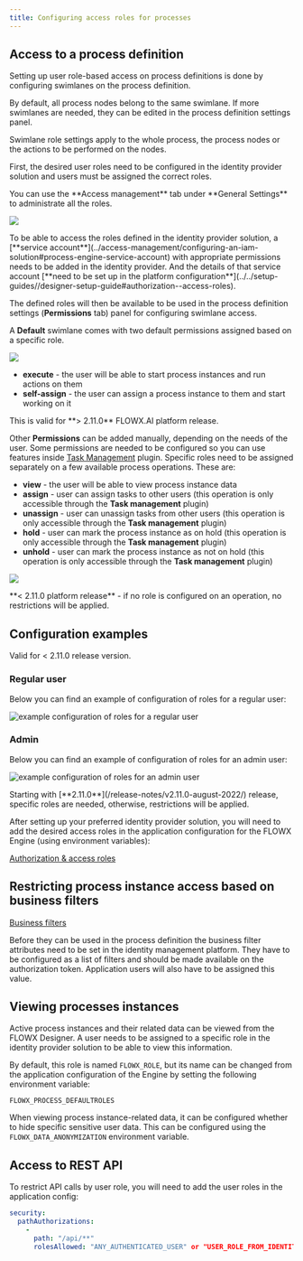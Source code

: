 ```yaml
---
title: Configuring access roles for processes
---
```


## Access to a process definition

Setting up user role-based access on process definitions is done by configuring swimlanes on the process definition.

<Card title="Swimlanes" href="../../4.0/docs/platform-deep-dive/user-roles-management/swimlanes" icon="file">
</Card>

By default, all process nodes belong to the same swimlane. If more swimlanes are needed, they can be edited in the process definition settings panel.

Swimlane role settings apply to the whole process, the process nodes or the actions to be performed on the nodes.

First, the desired user roles need to be configured in the identity provider solution and users must be assigned the correct roles.

<Tip>
You can use the **Access management** tab under **General Settings** to administrate all the roles.

![](https://s3.eu-west-1.amazonaws.com/docx.flowx.ai/platform-deep-dive/access_management_roles.png)

</Tip>

<Info>
To be able to access the roles defined in the identity provider solution, a [**service account**](../access-management/configuring-an-iam-solution#process-engine-service-account) with appropriate permissions needs to be added in the identity provider. And the details of that service account [**need to be set up in the platform configuration**](../../setup-guides//designer-setup-guide#authorization--access-roles).
</Info>


The defined roles will then be available to be used in the process definition settings (**Permissions** tab) panel for configuring swimlane access.

A **Default** swimlane comes with two default permissions assigned based on a specific role.

![](https://s3.eu-west-1.amazonaws.com/docx.flowx.ai/platform-deep-dive/swimlane_default_roles.png)

* **execute** - the user will be able to start process instances and run actions on them
* **self-assign** - the user can assign a process instance to them and start working on it

<Info>
This is valid for **> 2.11.0** FLOWX.AI platform release.
</Info>

Other **Permissions** can be added manually, depending on the needs of the user. Some permissions are needed to be configured so you can use features inside [Task Management](../../4.0/docs/platform-deep-dive/plugins/custom-plugins/task-management/task-management-overview) plugin. Specific roles need to be assigned separately on a few available process operations. These are:

* **view** - the user will be able to view process instance data
* **assign** - user can assign tasks to other users (this operation is only accessible through the **Task management** plugin)
* **unassign** - user can unassign tasks from other users (this operation is only accessible through the **Task management** plugin)
* **hold** - user can mark the process instance as on hold (this operation is only accessible through the **Task management** plugin)
* **unhold** - user can mark the process instance as not on hold (this operation is only accessible through the **Task management** plugin)

![](https://s3.eu-west-1.amazonaws.com/docx.flowx.ai/platform-deep-dive/process_permissions.png)

<Warning>
**< 2.11.0 platform release** - if no role is configured on an operation, no restrictions will be applied.
</Warning>

## Configuration examples 

<Info>
Valid for < 2.11.0 release version.
</Info>

### Regular user

Below you can find an example of configuration of roles for a regular user:

![example configuration of roles for a regular user](https://s3.eu-west-1.amazonaws.com/docx.flowx.ai/platform-deep-dive/regular_user_roles.png)

### Admin

Below you can find an example of configuration of roles for an admin user:

![example configuration of roles for an admin user](https://s3.eu-west-1.amazonaws.com/docx.flowx.ai/platform-deep-dive/admin_user_roles.png)

<Warning>
Starting with [**2.11.0**](/release-notes/v2.11.0-august-2022/) release, specific roles are needed, otherwise, restrictions will be applied.
</Warning>

After setting up your preferred identity provider solution, you will need to add the desired access roles in the application configuration for the FLOWX Engine (using environment variables):

[Authorization & access roles](./engine-setup#authorization-and-access-roles)

## Restricting process instance access based on business filters


[Business filters](../../4.0/docs/platform-deep-dive/user-roles-management/business-filters)

Before they can be used in the process definition the business filter attributes need to be set in the identity management platform. They have to be configured as a list of filters and should be made available on the authorization token. Application users will also have to be assigned this value.

## Viewing processes instances

Active process instances and their related data can be viewed from the FLOWX Designer. A user needs to be assigned to a specific role in the identity provider solution to be able to view this information.

By default, this role is named `FLOWX_ROLE`, but its name can be changed from the application configuration of the Engine by setting the following environment variable:

`FLOWX_PROCESS_DEFAULTROLES`

When viewing process instance-related data, it can be configured whether to hide specific sensitive user data. This can be configured using the `FLOWX_DATA_ANONYMIZATION` environment variable.

## Access to REST API

To restrict API calls by user role, you will need to add the user roles in the application config:

```yaml
security:
  pathAuthorizations:
    -
      path: "/api/**"
      rolesAllowed: "ANY_AUTHENTICATED_USER" or "USER_ROLE_FROM_IDENTITY_PROVIDER"
```